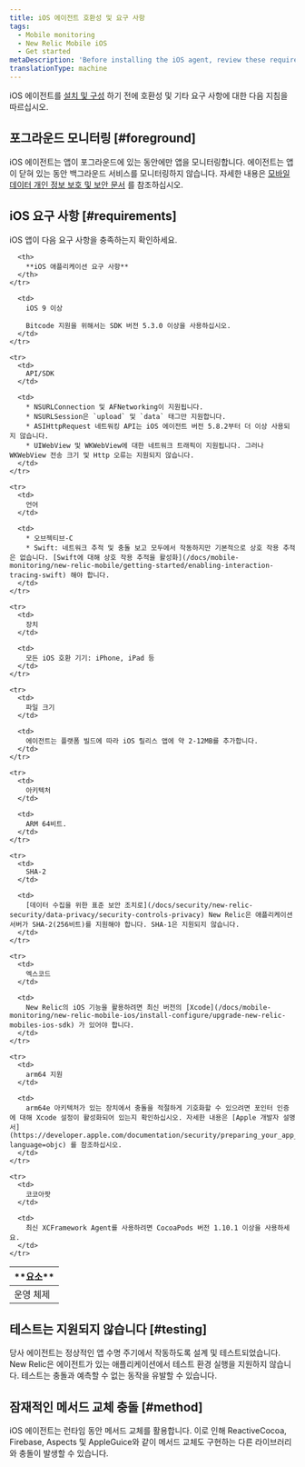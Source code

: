 ```yaml
---
title: iOS 에이전트 호환성 및 요구 사항
tags:
  - Mobile monitoring
  - New Relic Mobile iOS
  - Get started
metaDescription: 'Before installing the iOS agent, review these requirements.'
translationType: machine
---
```


iOS 에이전트를 [설치 및 구성](/docs/mobile-monitoring/new-relic-mobile-ios/get-started/ios-installation-configuration) 하기 전에 호환성 및 기타 요구 사항에 대한 다음 지침을 따르십시오.

## 포그라운드 모니터링 [#foreground]

iOS 에이전트는 앱이 포그라운드에 있는 동안에만 앱을 모니터링합니다. 에이전트는 앱이 닫혀 있는 동안 백그라운드 서비스를 모니터링하지 않습니다. 자세한 내용은 [모바일 데이터 개인 정보 보호 및 보안 문서](/docs/mobile-monitoring/new-relic-mobile/get-started/security-mobile-apps) 를 참조하십시오.

## iOS 요구 사항 [#requirements]

iOS 앱이 다음 요구 사항을 충족하는지 확인하세요.

<table>
  <thead>
    <tr>
      <th width={200}>
        **요소**
      </th>

      <th>
        **iOS 애플리케이션 요구 사항**
      </th>
    </tr>
  </thead>

  <tbody>
    <tr>
      <td>
        운영 체제
      </td>

      <td>
        iOS 9 이상

        Bitcode 지원을 위해서는 SDK 버전 5.3.0 이상을 사용하십시오.
      </td>
    </tr>

    <tr>
      <td>
        API/SDK
      </td>

      <td>
        * NSURLConnection 및 AFNetworking이 지원됩니다.
        * NSURLSession은 `upload` 및 `data` 태그만 지원합니다.
        * ASIHttpRequest 네트워킹 API는 iOS 에이전트 버전 5.8.2부터 더 이상 사용되지 않습니다.
        * UIWebView 및 WKWebView에 대한 네트워크 트래픽이 지원됩니다. 그러나 WKWebView 전송 크기 및 Http 오류는 지원되지 않습니다.
      </td>
    </tr>

    <tr>
      <td>
        언어
      </td>

      <td>
        * 오브젝티브-C
        * Swift: 네트워크 추적 및 충돌 보고 모두에서 작동하지만 기본적으로 상호 작용 추적은 없습니다. [Swift에 대해 상호 작용 추적을 활성화](/docs/mobile-monitoring/new-relic-mobile/getting-started/enabling-interaction-tracing-swift) 해야 합니다.
      </td>
    </tr>

    <tr>
      <td>
        장치
      </td>

      <td>
        모든 iOS 호환 기기: iPhone, iPad 등
      </td>
    </tr>

    <tr>
      <td>
        파일 크기
      </td>

      <td>
        에이전트는 플랫폼 빌드에 따라 iOS 릴리스 앱에 약 2-12MB를 추가합니다.
      </td>
    </tr>

    <tr>
      <td>
        아키텍처
      </td>

      <td>
        ARM 64비트.
      </td>
    </tr>

    <tr>
      <td>
        SHA-2
      </td>

      <td>
        [데이터 수집을 위한 표준 보안 조치로](/docs/security/new-relic-security/data-privacy/security-controls-privacy) New Relic은 애플리케이션 서버가 SHA-2(256비트)를 지원해야 합니다. SHA-1은 지원되지 않습니다.
      </td>
    </tr>

    <tr>
      <td>
        엑스코드
      </td>

      <td>
        New Relic의 iOS 기능을 활용하려면 최신 버전의 [Xcode](/docs/mobile-monitoring/new-relic-mobile-ios/install-configure/upgrade-new-relic-mobiles-ios-sdk) 가 있어야 합니다.
      </td>
    </tr>

    <tr>
      <td>
        arm64 지원
      </td>

      <td>
        arm64e 아키텍처가 있는 장치에서 충돌을 적절하게 기호화할 수 있으려면 포인터 인증에 대해 Xcode 설정이 활성화되어 있는지 확인하십시오. 자세한 내용은 [Apple 개발자 설명서](https://developer.apple.com/documentation/security/preparing_your_app_to_work_with_pointer_authentication?language=objc) 를 참조하십시오.
      </td>
    </tr>

    <tr>
      <td>
        코코아팟
      </td>

      <td>
        최신 XCFramework Agent를 사용하려면 CocoaPods 버전 1.10.1 이상을 사용하세요.
      </td>
    </tr>
  </tbody>
</table>

## 테스트는 지원되지 않습니다 [#testing]

당사 에이전트는 정상적인 앱 수명 주기에서 작동하도록 설계 및 테스트되었습니다. New Relic은 에이전트가 있는 애플리케이션에서 테스트 환경 실행을 지원하지 않습니다. 테스트는 충돌과 예측할 수 없는 동작을 유발할 수 있습니다.

## 잠재적인 메서드 교체 충돌 [#method]

iOS 에이전트는 런타임 동안 메서드 교체를 활용합니다. 이로 인해 ReactiveCocoa, Firebase, Aspects 및 AppleGuice와 같이 메서드 교체도 구현하는 다른 라이브러리와 충돌이 발생할 수 있습니다.